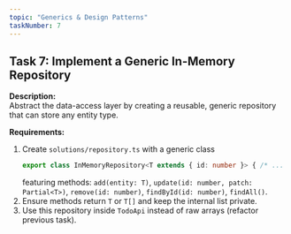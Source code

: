 ```yaml
---
topic: "Generics & Design Patterns"
taskNumber: 7
---
```


## Task 7: Implement a Generic In-Memory Repository

**Description:**  
Abstract the data-access layer by creating a reusable, generic repository that can store any entity type.

**Requirements:**
1. Create `solutions/repository.ts` with a generic class  
   ```ts
   export class InMemoryRepository<T extends { id: number }> { /* ... */ }
   ```  
   featuring methods: `add(entity: T)`, `update(id: number, patch: Partial<T>)`, `remove(id: number)`, `findById(id: number)`, `findAll()`.
2. Ensure methods return `T` or `T[]` and keep the internal list private.
3. Use this repository inside `TodoApi` instead of raw arrays (refactor previous task).